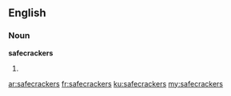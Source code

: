 ==English==

===Noun===
'''safecrackers'''

# {{plural of|[[safecracker]]}}

[[ar:safecrackers]]
[[fr:safecrackers]]
[[ku:safecrackers]]
[[my:safecrackers]]